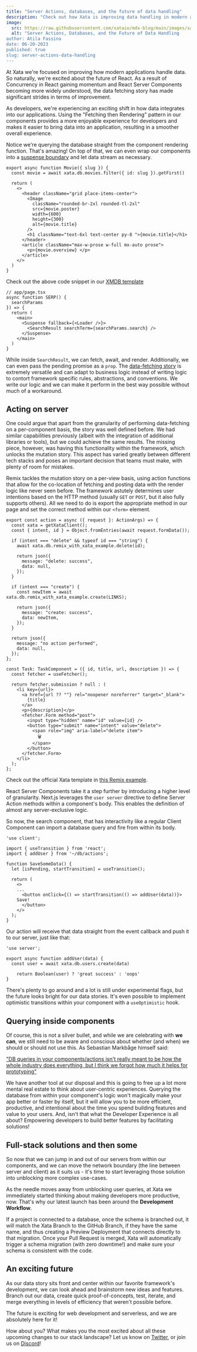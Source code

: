 ```yaml
---
title: "Server Actions, databases, and the future of data handling"
description: "Check out how Xata is improving data handling in modern apps using React advancements"
image:
  src: https://raw.githubusercontent.com/xataio/mdx-blog/main/images/xata-rename.png
  alt: "Server Actions, Databases, and the Future of Data Handling
author: Atila Fassina
date: 06-20-2023
published: true
slug: server-actions-data-handling
---
```


At Xata we're focused on improving how modern applications handle data. So naturally, we're excited about the future of React. As a result of Concurrency in React gaining momentum and React Server Components becoming more widely understood, the data fetching story has made significant strides in terms of improvement.

As developers, we're experiencing an exciting shift in how data integrates into our applications. Using the "Fetching then Rendering" pattern in our components provides a more enjoyable experience for developers and makes it easier to bring data into an application, resulting in a smoother overall experience.

Notice we're querying the database straight from the component rendering function. That's amazing! On top of that, we can even wrap our components into a [suspense boundary](https://react.dev/reference/react/Suspense#usage) and let data stream as necessary.

```tsx
export async function Movie({ slug }) {
  const movie = await xata.db.movies.filter({ id: slug }).getFirst()

  return (
    <>
      <header className="grid place-items-center">
        <Image
          className="rounded-br-2xl rounded-tl-2xl"
          src={movie.poster}
          width={600}
          height={300}
          alt={movie.title}
        />
        <h1 className="text-6xl text-center py-8 ">{movie.title}</h1>
      </header>
      <article className="max-w-prose w-full mx-auto prose">
        <p>{movie.overview} </p>
      </article>
    </>
  )
}
```

Check out the above code snippet in our [XMDB template](https://xata.io/docs/examples/xmdb)

```tsx
// app/page.tsx
async function SERP() {
  searchParams
}) => {
  return (
    <main>
      <Suspense fallback={<Loader />}>
        <SearchResult searchTerm={searchParams.search} />
      </Suspense>
    </main>
  )
}
```

While inside `SearchResult`, we can fetch, await, and render. Additionally, we can even pass the pending promise as a `prop`. The [data-fetching story](https://nextjs.org/docs/app/building-your-application/data-fetching/fetching#static-data-fetching) is extremely versatile and can adapt to business logic instead of writing logic to contort framework specific rules, abstractions, and conventions. We write our logic and we can make it perform in the best way possible without much of a workaround.


## Acting on server

One could argue that apart from the granularity of performing data-fetching on a per-component basis, the story was well defined before. We had similar capabilities previously (albeit with the integration of additional libraries or tools), but we could achieve the same results. The missing piece, however, was having this functionality within the framework, which unlocks the mutation story. This aspect has varied greatly between different tech stacks and poses an important decision that teams must make, with plenty of room for mistakes.

Remix tackles the mutation story on a per-view basis, using action functions that allow for the co-location of fetching and posting data with the render logic like never seen before. The framework astutely determines user intentions based on the HTTP method (usually `GET` or `POST`, but it also fully supports others). All we need to do is export the appropriate method in our page and set the correct method within our `<form>` element.

```tsx
export const action = async ({ request }: ActionArgs) => {
  const xata = getXataClient();
  const { intent, id } = Object.fromEntries(await request.formData());

  if (intent === "delete" && typeof id === "string") {
    await xata.db.remix_with_xata_example.delete(id);

    return json({
      message: "delete: success",
      data: null,
    });
  }

  if (intent === "create") {
    const newItem = await xata.db.remix_with_xata_example.create(LINKS);

    return json({
      message: "create: success",
      data: newItem,
    });
  }

  return json({
    message: "no action performed",
    data: null,
  });
};

const Task: TaskComponent = ({ id, title, url, description }) => {
  const fetcher = useFetcher();

  return fetcher.submission ? null : (
    <li key={url}>
      <a href={url ?? ""} rel="noopener noreferrer" target="_blank">
        {title}
      </a>
      <p>{description}</p>
      <fetcher.Form method="post">
        <input type="hidden" name="id" value={id} />
        <button type="submit" name="intent" value="delete">
          <span role="img" aria-label="delete item">
            🗑
          </span>
        </button>
      </fetcher.Form>
    </li>
  );
};
```
Check out the official Xata template in [this Remix example](https://github.com/remix-run/examples/tree/main/xata).

React Server Components take it a step further by introducing a higher level of granularity. Next.js leverages the `user server` directive to define Server Action methods within a component's body. This enables the definition of almost any server-exclusive logic.

So now, the search component, that has interactivity like a regular Client Component can import a database query and fire from within its body.

```tsx
'use client';
 
import { useTransition } from 'react';
import { addUser } from '~/db/actions';
 
function SaveSomeData() {
  let [isPending, startTransition] = useTransition();
 
  return (
    <>
    ...
      <button onClick={() => startTransition(() => addUser(data))}>
	Save!
      </button>
    </>
  );
}
```
Our action will receive that data straight from the event callback and push it to our server, just like that:

```tsx
'use server';
 
export async function addUser(data) {
  const user = await xata.db.users.create(data)

	return Boolean(user) ? 'great success' : 'oops'
}
```

There's plenty to go around and a lot is still under experimental flags, but the future looks bright for our data stories. It's even possible to implement optimistic transitions within your component with a `useOptimistic` hook. 

## Querying inside components

Of course, this is not a silver bullet, and while we are celebrating with **we can**, we still need to be aware and conscious about whether (and when) we should or should not use this. As Sebastian Markbåge himself said:

["DB queries in your components/actions isn't really meant to be how the whole industry does everything, but I think we forgot how much it helps for prototyping"](https://twitter.com/sebmarkbage/status/1655291879682867202?s=20)

We have another tool at our disposal and this is going to free up a lot more mental real estate to think about user-centric experiences. Querying the database from within your component's logic won't magically make your app better or faster by itself, but it will allow you to be more efficient, productive, and intentional about the time you spend building features and value to your users. And, isn't that what the Developer Experience is all about? Empowering developers to build better features by facilitating solutions!

## Full-stack solutions and then some

So now that we can jump in and out of our servers from within our components, and we can move the network boundary (the line between server and client) as it suits us - it's time to start leveraging those solution into unblocking more complex use-cases.

As the needle moves away from unblocking user queries, at Xata we immediately started thinking about making developers more productive, now. That's why our latest launch has been around the **Development Workflow**.

If a project is connected to a database, once the schema is branched out, it will match  the Xata Branch to the GitHub Branch, if they have the same name, and thus creating a Preview Deployment that connects directly to that migration. Once your Pull Request is merged, Xata will automatically trigger a schema migration (with zero downtime!) and make sure your schema is consistent with the code.

## An exciting future

As our data story sits front and center within our favorite framework's development, we can look ahead and brainstorm new ideas and features. Branch out our data, create quick proof-of-concepts, test, iterate, and merge everything in levels of efficiency that weren't possible before.

The future is exciting for web development and serverless, and we are absolutely here for it!

How about you? What makes you the most excited about all these upcoming changes to our stack landscape? Let us know on [Twitter](http://twitter.com/xata), or join us on [Discord](xata.io/discord)!
